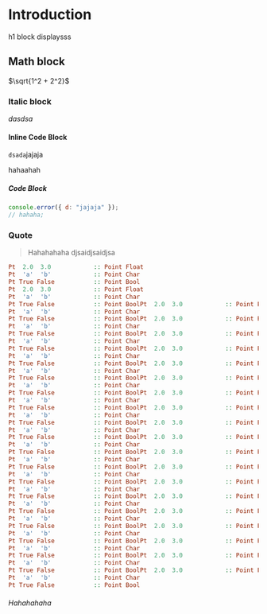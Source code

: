 
# Introduction

h1 block displaysss

## Math block

$\sqrt{1^2 + 2^2}$

### Italic block

_dasdsa_

#### Inline Code Block

`dsada`jajaja

hahaahah

##### Code Block

```javascript
console.error({ d: "jajaja" });
// hahaha;
```

### Quote

> Hahahahaha
> djsaidjsaidjsa

```haskell
Pt  2.0  3.0            :: Point Float
Pt  'a'  'b'            :: Point Char
Pt True False           :: Point Bool
Pt  2.0  3.0            :: Point Float
Pt  'a'  'b'            :: Point Char
Pt True False           :: Point BoolPt  2.0  3.0            :: Point Float
Pt  'a'  'b'            :: Point Char
Pt True False           :: Point BoolPt  2.0  3.0            :: Point Float
Pt  'a'  'b'            :: Point Char
Pt True False           :: Point BoolPt  2.0  3.0            :: Point Float
Pt  'a'  'b'            :: Point Char
Pt True False           :: Point BoolPt  2.0  3.0            :: Point Float
Pt  'a'  'b'            :: Point Char
Pt True False           :: Point BoolPt  2.0  3.0            :: Point Float
Pt  'a'  'b'            :: Point Char
Pt True False           :: Point BoolPt  2.0  3.0            :: Point Float
Pt  'a'  'b'            :: Point Char
Pt True False           :: Point BoolPt  2.0  3.0            :: Point Float
Pt  'a'  'b'            :: Point Char
Pt True False           :: Point BoolPt  2.0  3.0            :: Point Float
Pt  'a'  'b'            :: Point Char
Pt True False           :: Point BoolPt  2.0  3.0            :: Point Float
Pt  'a'  'b'            :: Point Char
Pt True False           :: Point BoolPt  2.0  3.0            :: Point Float
Pt  'a'  'b'            :: Point Char
Pt True False           :: Point BoolPt  2.0  3.0            :: Point Float
Pt  'a'  'b'            :: Point Char
Pt True False           :: Point BoolPt  2.0  3.0            :: Point Float
Pt  'a'  'b'            :: Point Char
Pt True False           :: Point BoolPt  2.0  3.0            :: Point Float
Pt  'a'  'b'            :: Point Char
Pt True False           :: Point BoolPt  2.0  3.0            :: Point Float
Pt  'a'  'b'            :: Point Char
Pt True False           :: Point BoolPt  2.0  3.0            :: Point Float
Pt  'a'  'b'            :: Point Char
Pt True False           :: Point BoolPt  2.0  3.0            :: Point Float
Pt  'a'  'b'            :: Point Char
Pt True False           :: Point BoolPt  2.0  3.0            :: Point Float
Pt  'a'  'b'            :: Point Char
Pt True False           :: Point BoolPt  2.0  3.0            :: Point Float
Pt  'a'  'b'            :: Point Char
Pt True False           :: Point BoolPt  2.0  3.0            :: Point Float
Pt  'a'  'b'            :: Point Char
Pt True False           :: Point Bool
```

###### Hahahahaha

